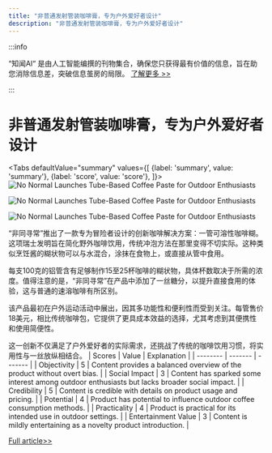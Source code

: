 ```yaml
---
title: "非普通发射管装咖啡膏，专为户外爱好者设计"
description: "非普通发射管装咖啡膏，专为户外爱好者设计"
---
```



:::info

“知闻AI“ 是由人工智能编撰的刊物集合，确保您只获得最有价值的信息，旨在助您消除信息差，突破信息茧房的局限。  [了解更多 >>](/zh-Hans/docs/guides)

:::

# 非普通发射管装咖啡膏，专为户外爱好者设计


<Tabs
	defaultValue="summary"
	values={[
	{label: 'summary', value: 'summary'},
	{label: 'score', value: 'score'},
]}>
<TabItem value="summary">
<img
  src="https://image.informedainews.com/2024/06/Foo-wY9-1717723172-0.jpg"
  alt="No Normal Launches Tube-Based Coffee Paste for Outdoor Enthusiasts"
/>

<img
  src="https://image.informedainews.com/2024/06/Foo-pNf-1717723172-1.jpg"
  alt="No Normal Launches Tube-Based Coffee Paste for Outdoor Enthusiasts"
/>

<img
  src="https://image.informedainews.com/2024/06/Foo-szf-1717723172-2.jpg"
  alt="No Normal Launches Tube-Based Coffee Paste for Outdoor Enthusiasts"
/>



“非同寻常”推出了一款专为冒险者设计的创新咖啡解决方案：一管可溶性咖啡糊。这项瑞士发明旨在简化野外咖啡饮用，传统冲泡方法在那里变得不切实际。这种类似烹饪酱的糊状物可以与水混合，涂抹在食物上，或直接从管中食用。

每支100克的铝管含有足够制作15至25杯咖啡的糊状物，具体杯数取决于所需的浓度。值得注意的是，“非同寻常”在产品中添加了一丝糖分，以提升直接食用的体验，这与普通的速溶咖啡有所区别。

该产品最初在户外运动活动中展出，因其多功能性和便利性而受到关注。每管售价18美元，相比传统咖啡包，它提供了更具成本效益的选择，尤其考虑到其便携性和使用简便性。

这一创新不仅满足了户外爱好者的实际需求，还挑战了传统的咖啡饮用习惯，将实用性与一丝放纵相结合。
</TabItem>
<TabItem value="score">
	| Scores     | Value   | Explanation |
	| -------- | ------- | ------- |
	| Objectivity  | 5    | Content provides a balanced overview of the product without overt bias.    |
	| Social Impact | 3     | Content has sparked some interest among outdoor enthusiasts but lacks broader social impact.    |
	| Credibility    | 5    | Content is credible with details on product usage and pricing.    |
	| Potential    | 4    | Product has potential to influence outdoor coffee consumption methods.    |
	| Practicality    | 4    | Product is practical for its intended use in outdoor settings.    |
	| Entertainment Value    | 3    | Content is mildly entertaining as a novelty product introduction.    |
</TabItem>
</Tabs>

[Full article>>](https://www.cnbeta.com.tw/articles/tech/1433824.htm)
